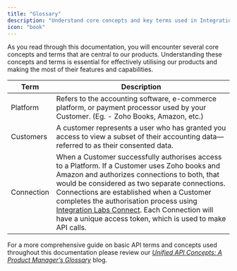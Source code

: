 ```yaml
---
title: "Glossary"
description: "Understand core concepts and key terms used in Integration Labs' solutions."
icon: "book"
---
```


As you read through this documentation, you will encounter several core concepts and terms that are central to our products. Understanding these concepts and terms is essential for effectively utilising our products and making the most of their features and capabilities.

| Term       | Description                                                                                                                                                                                                                                                                                                                                                                                                                                               |
| ---------- | --------------------------------------------------------------------------------------------------------------------------------------------------------------------------------------------------------------------------------------------------------------------------------------------------------------------------------------------------------------------------------------------------------------------------------------------------------- |
| Platform   | Refers to the accounting software, e-commerce platform, or payment processor used by your Customer. (Eg. - Zoho Books, Amazon, etc.)                                                                                                                                                                                                                                                                                                                      |
| Customers  | A customer represents a user who has granted you access to view a subset of their accounting data—referred to as their consented data.                                                                                                                                                                                                                                                                                                                    |
| Connection | When a Customer successfully authorises access to a Platform. If a Customer uses Zoho books and Amazon and authorizes connections to both, that would be considered as two separate connections. Connections are established when a Customer completes the authorisation process using [Integration Labs Connect](/documentation/concepts/rootfi-connect/introduction). Each Connection will have a unique access token, which is used to make API calls. |

For a more comprehensive guide on basic API terms and concepts used throughout this documentation please review our [_Unified API Concepts: A Product Manager’s Glossary_](https://integrationlabs.co/post/unified-api-concepts-a-product-managers-glossary) blog.
